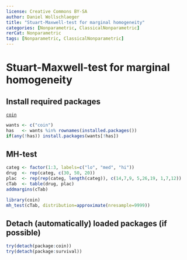 ---
license: Creative Commons BY-SA
author: Daniel Wollschlaeger
title: "Stuart-Maxwell-test for marginal homogeneity"
categories: [Nonparametric, ClassicalNonparametric]
rerCat: Nonparametric
tags: [Nonparametric, ClassicalNonparametric]
---

Stuart-Maxwell-test for marginal homogeneity
=========================

Install required packages
-------------------------

[`coin`](https://cran.r-project.org/package=coin)

```{r}
wants <- c("coin")
has   <- wants %in% rownames(installed.packages())
if(any(!has)) install.packages(wants[!has])
```

MH-test
-------------------------

```{r}
categ <- factor(1:3, labels=c("lo", "med", "hi"))
drug  <- rep(categ, c(30, 50, 20))
plac  <- rep(rep(categ, length(categ)), c(14,7,9, 5,26,19, 1,7,12))
cTab  <- table(drug, plac)
addmargins(cTab)
```

```{r}
library(coin)
mh_test(cTab, distribution=approximate(nresample=9999))
```

Detach (automatically) loaded packages (if possible)
-------------------------

```{r}
try(detach(package:coin))
try(detach(package:survival))
```
